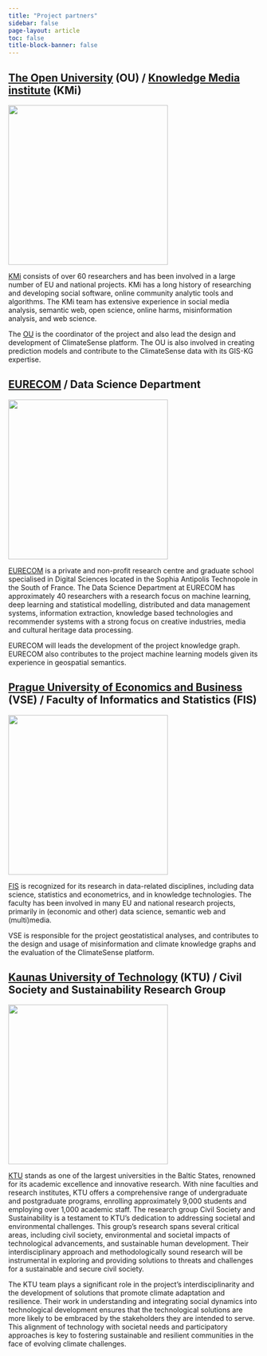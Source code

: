 ```yaml
---
title: "Project partners"
sidebar: false
page-layout: article
toc: false
title-block-banner: false
---
```


## [The Open University](https://www.open.ac.uk/) (OU) / [Knowledge Media institute](https://kmi.open.ac.uk/) (KMi)

![](images/OU-logo.png){fig-alt="The Open University Logo" fig-align="left" width="320"}

[KMi](https://kmi.open.ac.uk/) consists of over 60 researchers and has been involved in a large number of EU and national projects. KMi has a long history of researching and developing social software, online community analytic tools and algorithms. The KMi team has extensive experience in social media analysis, semantic web, open science, online harms, misinformation analysis, and web science.

The [OU](https://www.open.ac.uk/) is the coordinator of the project and also lead the design and development of ClimateSense platform. The OU is also involved in creating prediction models and contribute to the ClimateSense data with its GIS-KG expertise.

## [EURECOM](https://www.eurecom.fr/en/) / Data Science Department

![](images/EURECOM-logo.jpg){fig-alt="EURECOM Logo" fig-align="left" width="320"}

[EURECOM](https://www.eurecom.fr/en/) is a private and non-profit research centre and graduate school specialised in Digital Sciences located in the Sophia Antipolis Technopole in the South of France. The Data Science Department at EURECOM has approximately 40 researchers with a research focus on machine learning, deep learning and statistical modelling, distributed and data management systems, information extraction, knowledge based technologies and recommender systems with a strong focus on creative industries, media and cultural heritage data processing.

EURECOM will leads the development of the project knowledge graph. EURECOM also contributes to the project machine learning models given its experience in geospatial semantics.

## [Prague University of Economics and Business](https://www.vse.cz/english/) (VSE) / Faculty of Informatics and Statistics (FIS)

![](images/VSE-logo.png){fig-alt="VSE Logo" fig-align="left" width="320"}

[FIS](https://www.vse.cz/english/) is recognized for its research in data-related disciplines, including data science, statistics and econometrics, and in knowledge technologies. The faculty has been involved in many EU and national research projects, primarily in (economic and other) data science, semantic web and (multi)media.

VSE is responsible for the project geostatistical analyses, and contributes to the design and usage of misinformation and climate knowledge graphs and the evaluation of the ClimateSense platform.

## [Kaunas University of Technology](https://en.ktu.edu/) (KTU) / Civil Society and Sustainability Research Group

![](images/KTU-logo.jpg){fig-alt="KTU Logo" fig-align="left" width="320"}

[KTU](https://en.ktu.edu/) stands as one of the largest universities in the Baltic States, renowned for its academic excellence and innovative research. With nine faculties and research institutes, KTU offers a comprehensive range of undergraduate and postgraduate programs, enrolling approximately 9,000 students and employing over 1,000 academic staff. The research group Civil Society and Sustainability is a testament to KTU's dedication to addressing societal and environmental challenges. This group's research spans several critical areas, including civil society, environmental and societal impacts of technological advancements, and sustainable human development. Their interdisciplinary approach and methodologically sound research will be instrumental in exploring and providing solutions to threats and challenges for a sustainable and secure civil society.

The KTU team plays a significant role in the project's interdisciplinarity and the development of solutions that promote climate adaptation and resilience. Their work in understanding and integrating social dynamics into technological development ensures that the technological solutions are more likely to be embraced by the stakeholders they are intended to serve. This alignment of technology with societal needs and participatory approaches is key to fostering sustainable and resilient communities in the face of evolving climate challenges.
